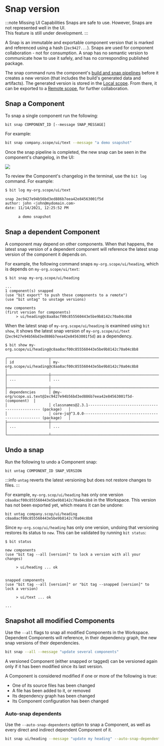 
# Snap version

:::note Missing UI Capabilities
Snaps are safe to use. However, Snaps are not represented well in the UI.  
This feature is still under development.
:::

A Snap is an immutable and exportable component version that is marked and referenced using a hash (`2ec9427...`).
Snaps are used for component collaboration - not for consumption. A snap has no semantic version to communicate how to use it safely,
and has no corresponding published package.

The snap command runs the component's [build and snap pipelines](./dev-services/builder/build-pipelines) before it creates a new version (that includes the build's generated data and artifacts).
The generated version is stored in the [Local scope](./workspace/local-scope). From there, it can be exported to a [Remote scope](./scope/scope-overview), for further collaboration.

## Snap a Component

To snap a single component run the following:

```
bit snap COMPONENT_ID [--message SNAP_MESSAGE]
```

For example:

```bash
bit snap company.scope/ui/text --message "a demo snapshot"
```

Once the snap pipeline is completed, the new snap can be seen in the component's changelog, in the UI:

<Image src={firstSnapHistory} maxWidth={900} />

To review the Component's changelog in the terminal, use the `bit log` command. For example:

```bash
$ bit log my-org.scope/ui/text

snap 2ec9427e94b56bd3ed886b7eea42e84563001f5d
author: john <john@mydomain.com>
date: 11/14/2021, 12:25:52 PM

      a demo snapshot
```

## Snap a dependent Component

A component may depend on other components.
When that happens, the latest snap version of a dependent component will reference the latest snap version of the component it depends on.

For example, the following command snaps `my-org.scope/ui/heading`, which is depends on `my-org.scope/ui/text`:

```
$ bit snap my-org.scope/ui/heading

...
1 component(s) snapped
(use "bit export" to push these components to a remote")
(use "bit untag" to unstage versions)

new components
(first version for components)
     > ui/heading@c8aa8acf00c855560443e5be9b8142c70a04c8b8
```

When the latest snap of `my-org.scope/ui/heading` is examined using `bit show`, it shows the latest snap version of `my-org.scope/ui/text` (`2ec9427e94b56bd3ed886b7eea42e84563001f5d`) as a dependency.

```
$ bit show my-org.scope/ui/heading@c8aa8acf00c855560443e5be9b8142c70a04c8b8

┌───────────────────┬──────────────────────────────────────────────────────────────────────────────┐
│ id                │ my-org.scope/ui/heading@c8aa8acf00c855560443e5be9b8142c70a04c8b8             │
├───────────────────┼──────────────────────────────────────────────────────────────────────────────┤
│ ...               │ ...                                                                          │
├───────────────────┼──────────────────────────────────────────────────────────────────────────────┤
│ dependencies      │ @my-org/scope.ui.text@2ec9427e94b56bd3ed886b7eea42e84563001f5d- (component)  │
│                   │ classnames@2.3.1------------------------------------------------ (package)   │
│                   │ core-js@^3.0.0-------------------------------------------------- (package)   │
├───────────────────┼──────────────────────────────────────────────────────────────────────────────┤
│ ...               │ ...                                                                          │
└───────────────────┴──────────────────────────────────────────────────────────────────────────────┘
```

## Undo a snap

Run the following to undo a Component snap:

```
bit untag COMPONENT_ID SNAP_VERSION
```

:::info
`untag` reverts the latest versioning but does not restore changes to files.
:::

For example, `my-org.scop/ui/heading` has only one version `c8aa8acf00c855560443e5be9b8142c70a04c8b8` in the Workspace.
This version has not been exported yet, which means it can be undone:

```
bit untag company.scop/ui/heading c8aa8acf00c855560443e5be9b8142c70a04c8b8
```

Since `my-org.scop/ui/heading` has only one version, undoing that versioning restores its status to `new`. This can be validated by running `bit status`:

```
$ bit status

new components
(use "bit tag --all [version]" to lock a version with all your changes)

     > ui/heading ... ok


snapped components
(use "bit tag --all [version]" or "bit tag --snapped [version]" to lock a version)

     > ui/text ... ok

...
```

## Snapshot all modified Components

Use the `--all` flags to snap all modified Components in the Workspace. Dependent Components will reference, in their dependency graph, the new snap versions of their dependencies.

```bash
bit snap --all --message "update several components"
```

A versioned Component (either snapped or tagged) can be versioned again only if it has been modified since its last version.

A Component is considered modified if one or more of the following is true:

- One of its source files has been changed
- A file has been added to it, or removed
- Its dependency graph has been changed
- Its Component configuration has been changed

### Auto-snap dependents

Use the `--auto-snap-dependents` option to snap a Component, as well as every direct and indirect dependent Component of it.

```bash
bit snap ui/heading --message "update my heading" --auto-snap-dependents
```
